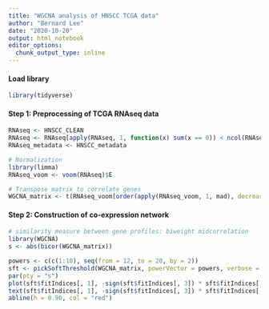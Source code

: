 ```yaml
---
title: "WGCNA analysis of HNSCC TCGA data"
author: "Bernard Lee"
date: "2020-10-20"
output: html_notebook
editor_options: 
  chunk_output_type: inline
---
```


#### Load library
```r
library(tidyverse)
```

#### Step 1: Preprocessing of TCGA RNAseq data
```r
RNAseq <- HNSCC_CLEAN
RNAseq <- RNAseq[apply(RNAseq, 1, function(x) sum(x == 0)) < ncol(RNAseq)*0.8, ]
RNAseq_metadata <- HNSCC_metadata

# Normalization
library(limma)
RNAseq_voom <- voom(RNAseq)$E

# Transpose matrix to correlate genes
WGCNA_matrix <- t(RNAseq_voom[order(apply(RNAseq_voom, 1, mad), decreasing = TRUE)[1:5000], ])
```

#### Step 2: Construction of co-expression network
```r
# similarity measure between gene profiles: biweight midcorrelation
library(WGCNA)
s <- abs(bicor(WGCNA_matrix))

powers <- c(c(1:10), seq(from = 12, to = 20, by = 2))
sft <- pickSoftThreshold(WGCNA_matrix, powerVector = powers, verbose = 5)
par(pty = "s")
plot(sft$fitIndices[, 1], -sign(sft$fitIndices[, 3]) * sft$fitIndices[, 2], xlab = "Soft Threshold (power)", ylab = "Scale Free Topology Model Fit, signed R^2", type = "n", main = paste("Scale independence"))
text(sft$fitIndices[, 1], -sign(sft$fitIndices[, 3]) * sft$fitIndices[,2], labels = powers, cex = 1, col = "red")
abline(h = 0.90, col = "red")
```







